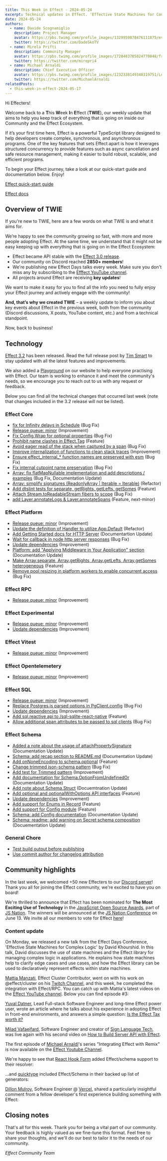 ```yaml
---
title: This Week in Effect - 2024-05-24
excerpt: Technical updates in Effect. 'Effective State Machines for Complex Logic' by David Khourshid. 'Integrating Effect with Remix' Ep.1 by Michael Arnaldi
date: 2024-05-24
authors:
  - name: Davide Scognamiglio
    description: Project Manager
    avatar: https://pbs.twimg.com/profile_images/1329959878476111875/evHG8VX6_400x400.jpg
    twitter: https://twitter.com/DadeSkoTV
  - name: Mirela Prifti
    description: Community Manager
    avatar: https://pbs.twimg.com/profile_images/1728403785024770048/frKphayT_400x400.jpg
    twitter: https://twitter.com/mirepri4
  - name: Michael Arnaldi
    description: Chief Executive Officer
    avatar: https://pbs.twimg.com/profile_images/1232338149340319751/Ln9nNWyk_400x400.jpg
    twitter: https://twitter.com/MichaelArnaldi
relatedPosts:
  - this-week-in-effect-2024-05-17
---
```


Hi Effecters! 

Welcome back to a **T**his **W**eek **I**n **E**ffect (**TWIE**), our weekly update that aims to help you keep track of everything that is going on inside our Community and the Effect Ecosystem.

If it’s your first time here, Effect is a powerful TypeScript library designed to help developers create complex, synchronous, and asynchronous programs. One of the key features that sets Effect apart is how it leverages structured concurrency to provide features such as async cancellation and safe resource management, making it easier to build robust, scalable, and efficient programs.

To begin your Effect journey, take a look at our quick-start guide and documentation below. Enjoy!

[Effect quick-start guide](/docs/quickstart)

[Effect docs](/docs/introduction)

## Overview of TWIE

If you're new to TWIE, here are a few words on what TWIE is and what it aims for.

We’re happy to see the community growing so fast, with more and more people adopting Effect. At the same time, we understand that it might not be easy keeping up with everything that is going on in the Effect Ecosystem:

- Effect became API stable with the [Effect 3.0 release](https://effect.website/blog/effect-3.0).
- Our community on Discord reached **2850+ members**!
- We're publishing new Effect Days talks every week. Make sure you don't miss any by subscribing to the [Efffect YouTube channel](https://www.youtube.com/@effect-ts).
- All projects around Effect are receiving **key updates**!

We want to make it easy for you to find all the info you need to fully enjoy your Effect journey and actively engage with the community!

**And, that’s why we created TWIE** – a weekly update to inform you about key events about Effect in the previous week, both from the community (Discord discussions, X posts, YouTube content, etc.) and from a technical standpoint.

Now, back to business!


## Technology

[Effect 3.2](https://effect.website/blog/effect-3.2) has been released. Read the full release post by [Tim Smart](https://x.com/tim_smart) to stay updated with all the latest features and improvements.

We also added a [Playground](https://effect.website/play) on our website to help everyone practising with Effect. Our team is working to enhance it and meet the community's needs, so we encourage you to reach out to us with any request or feedback.
<Tweet id="1793853994617500008" />

Below you can find all the technical changes that occurred last week (note that changes included in the 3.2 release will not be listed).

### Effect Core
+ [fix for Infinity delays in Schedule](https://github.com/Effect-TS/effect/pull/2773) (Bug Fix)
+ [Release queue: minor](https://github.com/Effect-TS/effect/pull/2690) (Improvement)
+ [Fix Config.Wrap for optional properties](https://github.com/Effect-TS/effect/pull/2779) (Bug Fix)
+ [Prohibit name clashes in Effect.Tag](https://github.com/Effect-TS/effect/pull/2787) (Feature)
+ [Avoid eager read of the stack when captured by a span](https://github.com/Effect-TS/effect/pull/2798) (Bug Fix)
+ [Improve internalization of functions to clean stack traces](https://github.com/Effect-TS/effect/pull/2797) (Improvement)
+ [Ensure effect_internal_* function names are preserved with esm](https://github.com/Effect-TS/effect/pull/2804) (Bug Fix)
+ [Fix internal cutpoint name preservation](https://github.com/Effect-TS/effect/pull/2805) (Bug Fix)
+ [Array: fix flatMapNullable implementation and add descriptions / examples](https://github.com/Effect-TS/effect/pull/2808) (Bug Fix, Documentation Update)
+ [Array: simplify signatures (ReadonlyArray<any> | Iterable<any> = Iterable)](https://github.com/Effect-TS/effect/pull/2823) (Refactor)
+ [Add dtslint tests for separate, getRights, getLefts, getSomes](https://github.com/Effect-TS/effect/pull/2825) (Feature)
+ [Attach Stream.toReadableStream fibers to scope](https://github.com/Effect-TS/effect/pull/2834) (Bug Fix)
+ [add Layer.annotateLogs & Layer.annotateSpans](https://github.com/Effect-TS/effect/pull/2836) (Feature, next-minor)

### Effect Platform
+ [Release queue: minor](https://github.com/Effect-TS/effect/pull/2690) (Improvement)
+ [Update the definition of Handler to utilize App.Default](https://github.com/Effect-TS/effect/pull/2784) (Refactor)
+ [Add Getting Started docs for HTTP Server](https://github.com/Effect-TS/effect/pull/2771) (Documentartion Update)
+ [Wait for callback in node http server responses](https://github.com/Effect-TS/effect/pull/2796) (Bug Fix)
+ [Update dependencies](https://github.com/Effect-TS/effect/pull/2803) (Improvement)
+ [Platform: add "Applying Middleware in Your Application" section](https://github.com/Effect-TS/effect/pull/2826) (Documentation Update)
+ [Make Array.separate, Array.getRights, Array.getLefts, Array.getSomes heterogeneous](https://github.com/Effect-TS/effect/pull/2744) (Feature)
+ [Remove pool resizing in platform workers to enable concurrent access](https://github.com/Effect-TS/effect/pull/2835) (Bug Fix)

### Effect RPC
+ [Release queue: minor](https://github.com/Effect-TS/effect/pull/2690) (Improvement)

### Effect Experimental
+ [Release queue: minor](https://github.com/Effect-TS/effect/pull/2690) (Improvement)
+ [Update dependencies](https://github.com/Effect-TS/effect/pull/2803) (Improvement)

### Effect Vitest
+ [Release queue: minor](https://github.com/Effect-TS/effect/pull/2690) (Improvement)

### Effect Opentelemetery
+ [Release queue: minor](https://github.com/Effect-TS/effect/pull/2690) (Improvement)

### Effect SQL
+ [Release queue: minor](https://github.com/Effect-TS/effect/pull/2690) (Improvement)
+ [Replace Postgres.js parsed options in PgClient.config](https://github.com/Effect-TS/effect/pull/2783) (Bug Fix)
+ [Update dependencies](https://github.com/Effect-TS/effect/pull/2803) (Improvement)
+ [Add sql.reactive api to /sql-sqlite-react-native](https://github.com/Effect-TS/effect/pull/2833) (Feature)
+ [Allow additional span attributes to be passed to sql clients](https://github.com/Effect-TS/effect/pull/2838) (Bug Fix)

### Effect Schema
+ [Added a note about the usage of attachPropertySignature](https://github.com/Effect-TS/effect/pull/2770) (Documentation Update)
+ [Schema: add recap section to README.md](https://github.com/Effect-TS/effect/pull/2774) (Documentation Update)
+ [Add onNoneEncoding to schema.optional](https://github.com/Effect-TS/effect/pull/2772) (Feature)
+ [Change trimmed json-schema pattern](https://github.com/Effect-TS/effect/pull/2775) (Bug Fix)
+ [Add test for Trimmed pattern](https://github.com/Effect-TS/effect/pull/2782) (Improvement)
+ [Add documentation for Schema.OptionFromUndefinedOr](https://github.com/Effect-TS/effect/pull/2786) (Documentation Update)
+ [Add note about Schema.Struct](https://github.com/Effect-TS/effect/pull/2790) (Docuemtnation Update)
+ [Add optional and optionalWithOptions API interfaces](https://github.com/Effect-TS/effect/pull/2794) (Feature)
+ [Update dependencies](https://github.com/Effect-TS/effect/pull/2803) (Improvement)
+ [Add support for Enums in Record](https://github.com/Effect-TS/effect/pull/2814) (Feature)
+ [Add support for Config module](https://github.com/Effect-TS/effect/pull/2816) (Feature)
+ [Schema: add Config documentation](https://github.com/Effect-TS/effect/pull/2821) (Documentation Update)
+ [Schema: readme: add warning on Secret schema composition](https://github.com/Effect-TS/effect/pull/2822) (Docuementation Update)


### General Chore
+ [Test build output before publishing](https://github.com/Effect-TS/effect/pull/2759)
+ [Use commit author for changelog attribution](https://github.com/Effect-TS/effect/pull/2802) 

## Community highlights

In the last week, we welcomed +50 new Effecters to our [Discord server](https://discord.gg/effect-ts)! Thank you all for joining the Effect community, we're excited to have you on board!

We're thrilled to announce that Effect has been nominated for **The Most Exciting Use of Technology** in the [JavaScript Open Source Awards](https://osawards.com/javascript), part of [JS Nation](https://x.com/thejsnation). The winners will be announced at the [JS Nation Conference](https://jsnation.com/schedule-offline) on June 13.
We invite all our members to vote for Effect [here](https://docs.google.com/forms/d/e/1FAIpQLSdvQ9SjAgoDO8H9-wIigTcOexPtEE-ihas6_s2foZhyEF2Rrw/viewform)!
<Tweet id="1793926524044718256" />




### Content update

On Monday, we released a new talk from the Effect Days Conference, 'Effective State Machines for Complex Logic' by David Khourshid. In this talk, David discusses the use of state machines and the Effect library for managing complex logic in applications. He explains how state machines help to clarify edge cases and use cases, and how the Effect library can be used to declaratively represent effects within state machines.
<YouTube url="https://www.youtube.com/embed/mZJxGgI7FXU?si=mG9FdlMRJnNYFaTO" />

[Mattia Manzati](https://twitter.com/MattiaManzati), Effect Cluster Contributor, went on with his work on @effect/cluster on his [Twitch Channel](https://www.twitch.tv/videos/2135438468), and this week, he completed the integration with Effect/RPC. You can catch up with Mattia's latest videos on the [Effect YouTube channel](https://www.youtube.com/@effect-ts). Below you can find episode #3:

<YouTube url="https://www.youtube.com/embed/8WanmCpq_Mw?si=M9mvFH6umk9273mi" />

[Yuval Datner](https://x.com/Datnerr), Lead Full-stack Software Engineer and long-time Effect power user, wrote an article where he talks about his experience in adopting Effect in front-end environments, and answers a simple question: [Is the Effect Tax worth it?](https://dev.to/datner/the-effect-tax-3gn0)

<Tweet id="1789938747238167003" />

[Milad Vafaeifard](https://twitter.com/miladvafaeifard), Software Engineer and creator of [Sign Language Tech](https://www.youtube.com/channel/UCIPaBhc8mQHrt6o0OTuCUXQ), was live again with his second video on [How to Build Server API with Effect](https://www.youtube.com/watch?v=-kg4ChAps_c). 

<YouTube url="https://www.youtube.com/embed/-kg4ChAps_c?si=s4T_NWJHIhbXiLEC" />

The first episode of [Michael Arnaldi](https://twitter.com/MichaelArnaldi)'s series "Integrating Effect with Remix" is now available on the [Effect Youtube Channel](https://www.youtube.com/channel/UC8wNHsXmEuoikbwRdLeoJQg).

<YouTube url="https://www.youtube.com/embed/THods1Q_qL8?si=PrPsXpG_L0KgwCdA" />

We're happy to see that [React Hook Form](https://react-hook-form.com/) added Effect/schema support to their resolver:
<Tweet id="1790545199539892297" />

...and [quicktype](https://app.quicktype.io/) included Effect/Schema in their backed up list of generators:
<Tweet id="1790433190286393492" />

[Dillon Mulroy](https://twitter.com/dillon_mulroy), Software Engineer @ [Vercel](https://vercel.com), shared a particularly insightful comment from a fellow developer's first experience building something with Effect:

<Tweet id="1790905374867906617" />

## Closing notes

That's all for this week. Thank you for being a vital part of our community. Your feedback is highly valued as we fine-tune this format. Feel free to share your thoughts, and we'll do our best to tailor it to the needs of our community.

_Effect Community Team_
